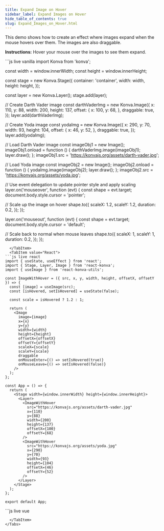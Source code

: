 ```yaml
---
title: Expand Image on Hover
sidebar_label: Expand Images on Hover
hide_table_of_contents: true
slug: Expand_Images_on_Hover.html
---
```


This demo shows how to create an effect where images expand when the mouse hovers over them. The images are also draggable.

**Instructions:** Hover your mouse over the images to see them expand.


<Tabs>
  <TabItem value="Vanilla" default>
```js live vanilla
import Konva from 'konva';

const width = window.innerWidth;
const height = window.innerHeight;

const stage = new Konva.Stage({
  container: 'container',
  width: width,
  height: height,
});

const layer = new Konva.Layer();
stage.add(layer);

// Create Darth Vader image
const darthVaderImg = new Konva.Image({
  x: 110,
  y: 88,
  width: 200,
  height: 137,
  offset: {
    x: 100,
    y: 68,
  },
  draggable: true,
});
layer.add(darthVaderImg);

// Create Yoda image
const yodaImg = new Konva.Image({
  x: 290,
  y: 70,
  width: 93,
  height: 104,
  offset: {
    x: 46,
    y: 52,
  },
  draggable: true,
});
layer.add(yodaImg);

// Load Darth Vader image
const imageObj1 = new Image();
imageObj1.onload = function () {
  darthVaderImg.image(imageObj1);
  layer.draw();
};
imageObj1.src = 'https://konvajs.org/assets/darth-vader.jpg';

// Load Yoda image
const imageObj2 = new Image();
imageObj2.onload = function () {
  yodaImg.image(imageObj2);
  layer.draw();
};
imageObj2.src = 'https://konvajs.org/assets/yoda.jpg';

// Use event delegation to update pointer style and apply scaling
layer.on('mouseover', function (evt) {
  const shape = evt.target;
  document.body.style.cursor = 'pointer';
  
  // Scale up the image on hover
  shape.to({
    scaleX: 1.2,
    scaleY: 1.2,
    duration: 0.2,
  });
});

layer.on('mouseout', function (evt) {
  const shape = evt.target;
  document.body.style.cursor = 'default';
  
  // Scale back to normal when mouse leaves
  shape.to({
    scaleX: 1,
    scaleY: 1,
    duration: 0.2,
  });
});
```
  </TabItem>
  <TabItem value="React">
```js live react
import { useState, useEffect } from 'react';
import { Stage, Layer, Image } from 'react-konva';
import { useImage } from 'react-konva-utils';

const ImageWithHover = ({ src, x, y, width, height, offsetX, offsetY }) => {
  const [image] = useImage(src);
  const [isHovered, setIsHovered] = useState(false);
  
  const scale = isHovered ? 1.2 : 1;
  
  return (
    <Image
      image={image}
      x={x}
      y={y}
      width={width}
      height={height}
      offsetX={offsetX}
      offsetY={offsetY}
      scaleX={scale}
      scaleY={scale}
      draggable
      onMouseEnter={() => setIsHovered(true)}
      onMouseLeave={() => setIsHovered(false)}
    />
  );
};

const App = () => {
  return (
    <Stage width={window.innerWidth} height={window.innerHeight}>
      <Layer>
        <ImageWithHover
          src="https://konvajs.org/assets/darth-vader.jpg"
          x={110}
          y={88}
          width={200}
          height={137}
          offsetX={100}
          offsetY={68}
        />
        <ImageWithHover
          src="https://konvajs.org/assets/yoda.jpg"
          x={290}
          y={70}
          width={93}
          height={104}
          offsetX={46}
          offsetY={52}
        />
      </Layer>
    </Stage>
  );
};

export default App;
```
  </TabItem>
  <TabItem value="Vue">
```js live vue
<template>
  <v-stage :config="stageConfig">
    <v-layer ref="layerRef">
      <v-image
        v-for="(img, index) in images"
        :key="index"
        :config="getImageConfig(img, index)"
        @mouseenter="handleMouseEnter(index)"
        @mouseleave="handleMouseLeave(index)"
      />
    </v-layer>
  </v-stage>
</template>

<script setup>
import { ref, onMounted, computed } from 'vue';

const stageConfig = {
  width: window.innerWidth,
  height: window.innerHeight
};

const layerRef = ref(null);
const hoveredIndex = ref(null);
const loadedImages = ref({});

// Define image data
const images = ref([
  {
    src: 'https://konvajs.org/assets/darth-vader.jpg',
    x: 110,
    y: 88,
    width: 200,
    height: 137,
    offsetX: 100,
    offsetY: 68,
    loaded: false
  },
  {
    src: 'https://konvajs.org/assets/yoda.jpg',
    x: 290,
    y: 70,
    width: 93,
    height: 104,
    offsetX: 46,
    offsetY: 52,
    loaded: false
  }
]);

// Load images
onMounted(() => {
  images.value.forEach((img, index) => {
    const imageObj = new Image();
    imageObj.onload = () => {
      loadedImages.value = {
        ...loadedImages.value,
        [index]: imageObj
      };
    };
    imageObj.src = img.src;
  });
});

// Get configuration for each image
const getImageConfig = (img, index) => {
  const isHovered = hoveredIndex.value === index;
  const scale = isHovered ? 1.2 : 1;
  
  return {
    image: loadedImages.value[index],
    x: img.x,
    y: img.y,
    width: img.width,
    height: img.height,
    offsetX: img.offsetX,
    offsetY: img.offsetY,
    scaleX: scale,
    scaleY: scale,
    draggable: true
  };
};

// Mouse event handlers
const handleMouseEnter = (index) => {
  hoveredIndex.value = index;
  document.body.style.cursor = 'pointer';
};

const handleMouseLeave = () => {
  hoveredIndex.value = null;
  document.body.style.cursor = 'default';
};
</script>
```
  </TabItem>
</Tabs> 